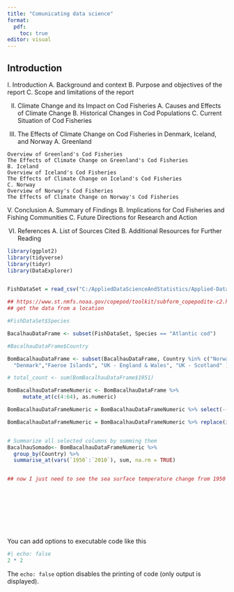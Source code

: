```yaml
---
title: "Comunicating data science"
format:
  pdf:
    toc: true
editor: visual
---
```


## Introduction

I. Introduction
A. Background and context
B. Purpose and objectives of the report
C. Scope and limitations of the report

II. Climate Change and its Impact on Cod Fisheries
A. Causes and Effects of Climate Change
B. Historical Changes in Cod Populations
C. Current Situation of Cod Fisheries

III. The Effects of Climate Change on Cod Fisheries in Denmark, Iceland, and Norway
A. Greenland

    Overview of Greenland's Cod Fisheries
    The Effects of Climate Change on Greenland's Cod Fisheries
    B. Iceland
    Overview of Iceland's Cod Fisheries
    The Effects of Climate Change on Iceland's Cod Fisheries
    C. Norway
    Overview of Norway's Cod Fisheries
    The Effects of Climate Change on Norway's Cod Fisheries
    
V. Conclusion
A. Summary of Findings
B. Implications for Cod Fisheries and Fishing Communities
C. Future Directions for Research and Action

VI. References
A. List of Sources Cited
B. Additional Resources for Further Reading


```r

library(ggplot2)
library(tidyverse)
library(tidyr)
library(DataExplorer)


FishDataSet = read_csv("C:/AppliedDataScienceAndStatistics/Applied-Data-Science-and-Statistics/Term2/CommunicatingDataScience/IndividualReport/HistoricalLandings1950-2010/ICES_1950-2010.csv")

## https://www.st.nmfs.noaa.gov/copepod/toolkit/subform_copepodite-c2.html
## get the data from a location

```



```r
#FishDataSet$Species

BacalhauDataFrame <- subset(FishDataSet, Species == "Atlantic cod")

```

```r
#BacalhauDataFrame$Country

BomBacalhauDataFrame <- subset(BacalhauDataFrame, Country %in% c("Norway", "Iceland", # "Greenland",
  "Denmark","Faeroe Islands", "UK - England & Wales", "UK - Scotland" ))
```



```r

# total_count <- sum(BomBacalhauDataFrame$1951)

BomBacalhauDataFrameNumeric <- BomBacalhauDataFrame %>% 
     mutate_at(c(4:64), as.numeric)

BomBacalhauDataFrameNumeric = BomBacalhauDataFrameNumeric %>% select(-(Species:Division))

BomBacalhauDataFrameNumeric = BomBacalhauDataFrameNumeric %>% replace(is.na(.), 0)


# Summarize all selected columns by summing them
BacalhauSomado<- BomBacalhauDataFrameNumeric %>%
  group_by(Country) %>%
  summarise_at(vars(`1950`:`2010`), sum, na.rm = TRUE)


## now I just need to see the sea surface temperature change from 1950 to 2010 


```

```r


```

```r


```

```r


```

```r


```

```r


```

```r


```

```r


```

```r


```



You can add options to executable code like this

```r
#| echo: false
2 * 2
```

The `echo: false` option disables the printing of code (only output is
displayed).
